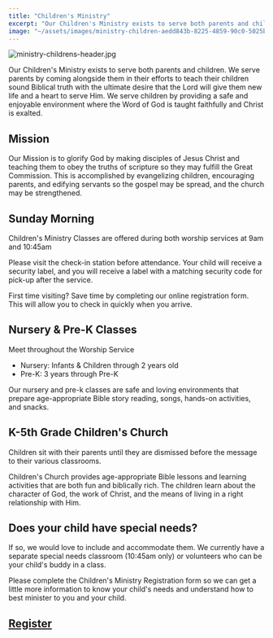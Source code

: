 ```yaml
---
title: "Children's Ministry"
excerpt: "Our Children's Ministry exists to serve both parents and children. We serve parents by coming alongs..."
image: "~/assets/images/ministry-children-aedd843b-8225-4859-90c0-5025bd3ff92a.jpg"
---
```



![ministry-childrens-header.jpg](~/assets/images/ministry-children-aedd843b-8225-4859-90c0-5025bd3ff92a.jpg)

Our Children's Ministry exists to serve both parents and children. We serve parents by coming alongside them in their efforts to teach their children sound Biblical truth with the ultimate desire that the Lord will give them new life and a heart to serve Him. We serve children by providing a safe and enjoyable environment where the Word of God is taught faithfully and Christ is exalted.

Mission
-------

Our Mission is to glorify God by making disciples of Jesus Christ and teaching them to obey the truths of scripture so they may fulfill the Great Commission. This is accomplished by evangelizing children, encouraging parents, and edifying servants so the gospel may be spread, and the church may be strengthened.

Sunday Morning
--------------

Children's Ministry Classes are offered during both worship services at 9am and 10:45am

Please visit the check-in station before attendance. Your child will receive a security label, and you will receive a label with a matching security code for pick-up after the service.

First time visiting? Save time by completing our online registration form. This will allow you to check in quickly when you arrive.

Nursery & Pre-K Classes
-----------------------

Meet throughout the Worship Service

* Nursery: Infants & Children through 2 years old
* Pre-K: 3 years through Pre-K

Our nursery and pre-k classes are safe and loving environments that prepare age-appropriate Bible story reading, songs, hands-on activities, and snacks.

K-5th Grade Children's Church
-----------------------------

Children sit with their parents until they are dismissed before the message to their various classrooms.

Children's Church provides age-appropriate Bible lessons and learning activities that are both fun and biblically rich. The children learn about the character of God, the work of Christ, and the means of living in a right relationship with Him.

Does your child have special needs?
-----------------------------------

If so, we would love to include and accommodate them. We currently have a separate special needs classroom (10:45am only) or volunteers who can be your child's buddy in a class.

Please complete the Children's Ministry Registration form so we can get a little more information to know your child's needs and understand how to best minister to you and your child.

<a href="https://pleasanthome.churchcenter.com/registrations/events/1904085" target="_blank">Register</a>
---------------------------------------------------------------------------------------------------------